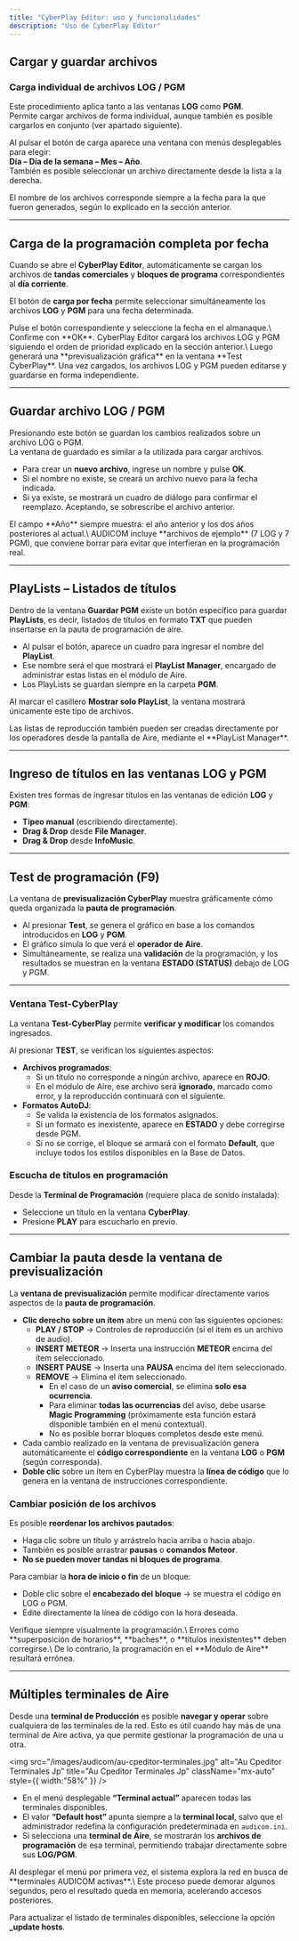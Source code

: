 ```yaml
---
title: "CyberPlay Editor: uso y funcionalidades"
description: "Uso de CyberPlay Editor"
---
```


## Cargar y guardar archivos

### Carga individual de archivos LOG / PGM

Este procedimiento aplica tanto a las ventanas **LOG** como **PGM**.\
Permite cargar archivos de forma individual, aunque también es posible cargarlos en conjunto (ver apartado siguiente).

Al pulsar el botón de carga aparece una ventana con menús desplegables para elegir:\
**Día – Día de la semana – Mes – Año**.\
También es posible seleccionar un archivo directamente desde la lista a la derecha.

<Info>
  El nombre de los archivos corresponde siempre a la fecha para la que fueron generados, según lo explicado en la sección anterior.
</Info>

---

## Carga de la programación completa por fecha

Cuando se abre el **CyberPlay Editor**, automáticamente se cargan los archivos de **tandas comerciales** y **bloques de programa** correspondientes al **día corriente**.

El botón de **carga por fecha** permite seleccionar simultáneamente los archivos **LOG** y **PGM** para una fecha determinada.

<Steps>
  <Step title="Cargar programación por fecha">
    Pulse el botón correspondiente y seleccione la fecha en el almanaque.\
    Confirme con **OK**.
  </Step>
  <Step title="Resultado">
    CyberPlay Editor cargará los archivos LOG y PGM siguiendo el orden de prioridad explicado en la sección anterior.\
    Luego generará una **previsualización gráfica** en la ventana **Test CyberPlay**.
  </Step>
  <Step title="Edición posterior">
    Una vez cargados, los archivos LOG y PGM pueden editarse y guardarse en forma independiente.
  </Step>
</Steps>

---

## Guardar archivo LOG / PGM

Presionando este botón se guardan los cambios realizados sobre un archivo LOG o PGM.\
La ventana de guardado es similar a la utilizada para cargar archivos.

- Para crear un **nuevo archivo**, ingrese un nombre y pulse **OK**.
- Si el nombre no existe, se creará un archivo nuevo para la fecha indicada.
- Si ya existe, se mostrará un cuadro de diálogo para confirmar el reemplazo. Aceptando, se sobrescribe el archivo anterior.

<Note>
  El campo **Año** siempre muestra: el año anterior y los dos años posteriores al actual.\
  AUDICOM incluye **archivos de ejemplo** (7 LOG y 7 PGM), que conviene borrar para evitar que interfieran en la programación real.
</Note>

---

## PlayLists – Listados de títulos

Dentro de la ventana **Guardar PGM** existe un botón específico para guardar **PlayLists**, es decir, listados de títulos en formato **TXT** que pueden insertarse en la pauta de programación de aire.

- Al pulsar el botón, aparece un cuadro para ingresar el nombre del **PlayList**.
- Ese nombre será el que mostrará el **PlayList Manager**, encargado de administrar estas listas en el módulo de Aire.
- Los PlayLists se guardan siempre en la carpeta **PGM**.

Al marcar el casillero **Mostrar solo PlayList**, la ventana mostrará únicamente este tipo de archivos.

<Info>
  Las listas de reproducción también pueden ser creadas directamente por los operadores desde la pantalla de Aire, mediante el **PlayList Manager**.
</Info>

---

## Ingreso de títulos en las ventanas LOG y PGM

Existen tres formas de ingresar títulos en las ventanas de edición **LOG** y **PGM**:

- **Tipeo manual** (escribiendo directamente).
- **Drag & Drop** desde **File Manager**.
- **Drag & Drop** desde **InfoMusic**.

---

## Test de programación (F9)

La ventana de **previsualización CyberPlay** muestra gráficamente cómo queda organizada la **pauta de programación**.

- Al presionar **Test**, se genera el gráfico en base a los comandos introducidos en **LOG** y **PGM**.
- El gráfico simula lo que verá el **operador de Aire**.
- Simultáneamente, se realiza una **validación** de la programación, y los resultados se muestran en la ventana **ESTADO (STATUS)** debajo de LOG y PGM.

---

### Ventana Test-CyberPlay

La ventana **Test-CyberPlay** permite **verificar y modificar** los comandos ingresados.

Al presionar **TEST**, se verifican los siguientes aspectos:

- **Archivos programados**:
  - Si un título no corresponde a ningún archivo, aparece en **ROJO**.
  - En el módulo de Aire, ese archivo será **ignorado**, marcado como error, y la reproducción continuará con el siguiente.
- **Formatos AutoDJ**:
  - Se valida la existencia de los formatos asignados.
  - Si un formato es inexistente, aparece en **ESTADO** y debe corregirse desde PGM.
  - Si no se corrige, el bloque se armará con el formato **Default**, que incluye todos los estilos disponibles en la Base de Datos.

### Escucha de títulos en programación

Desde la **Terminal de Programación** (requiere placa de sonido instalada):

- Seleccione un título en la ventana **CyberPlay**.
- Presione **PLAY** para escucharlo en previo.

---

## Cambiar la pauta desde la ventana de previsualización

La **ventana de previsualización** permite modificar directamente varios aspectos de la **pauta de programación**.

- **Clic derecho sobre un ítem** abre un menú con las siguientes opciones:
  - **PLAY / STOP** → Controles de reproducción (si el ítem es un archivo de audio).
  - **INSERT METEOR** → Inserta una instrucción **METEOR** encima del ítem seleccionado.
  - **INSERT PAUSE** → Inserta una **PAUSA** encima del ítem seleccionado.
  - **REMOVE** → Elimina el ítem seleccionado.
    - En el caso de un **aviso comercial**, se elimina **solo esa ocurrencia**.
    - Para eliminar **todas las ocurrencias** del aviso, debe usarse **Magic Programming** (próximamente esta función estará disponible también en el menú contextual).
    - No es posible borrar bloques completos desde este menú.
- Cada cambio realizado en la ventana de previsualización genera automáticamente el **código correspondiente** en la ventana **LOG** o **PGM** (según corresponda).
- **Doble clic** sobre un ítem en CyberPlay muestra la **línea de código** que lo genera en la ventana de instrucciones correspondiente.

### Cambiar posición de los archivos

Es posible **reordenar los archivos pautados**:

- Haga clic sobre un título y arrástrelo hacia arriba o hacia abajo.
- También es posible arrastrar **pausas** o **comandos Meteor**.
- **No se pueden mover tandas ni bloques de programa**.

Para cambiar la **hora de inicio o fin** de un bloque:

- Doble clic sobre el **encabezado del bloque** → se muestra el código en LOG o PGM.
- Edite directamente la línea de código con la hora deseada.

<Warning>
  Verifique siempre visualmente la programación.\
  Errores como **superposición de horarios**, **baches**, o **títulos inexistentes** deben corregirse.\
  De lo contrario, la programación en el **Módulo de Aire** resultará errónea.
</Warning>

---

## Múltiples terminales de Aire

Desde una **terminal de Producción** es posible **navegar y operar** sobre cualquiera de las terminales de la red. Esto es útil cuando hay más de una terminal de Aire activa, ya que permite gestionar la programación de una u otra.

<img
  src="/images/audicom/au-cpeditor-terminales.jpg"
  alt="Au Cpeditor Terminales Jp"
  title="Au Cpeditor Terminales Jp"
  className="mx-auto"
  style={{ width:"58%" }}
/>

- En el menú desplegable **“Terminal actual”** aparecen todas las terminales disponibles.
- El valor **“Default host”** apunta siempre a la **terminal local**, salvo que el administrador redefina la configuración predeterminada en `audicom.ini`.
- Si selecciona una **terminal de Aire**, se mostrarán los **archivos de programación** de esa terminal, permitiendo trabajar directamente sobre sus **LOG/PGM**.

<Info>
  Al desplegar el menú por primera vez, el sistema explora la red en busca de **terminales AUDICOM activas**.\
  Este proceso puede demorar algunos segundos, pero el resultado queda en memoria, acelerando accesos posteriores.
</Info>

Para actualizar el listado de terminales disponibles, seleccione la opción **\_update hosts**.